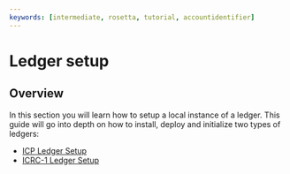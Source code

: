```yaml
---
keywords: [intermediate, rosetta, tutorial, accountidentifier]
---
```


# Ledger setup

## Overview

In this section you will learn how to setup a local instance of a ledger. This guide will go into depth on how to install, deploy and initialize two types of ledgers:
* [ICP Ledger Setup](/docs/developer-docs/defi/tokens/ledger/setup/icp_ledger_setup.mdx)
* [ICRC-1 Ledger Setup](/docs/developer-docs/defi/tokens/ledger/setup/icrc1_ledger_setup.mdx)
